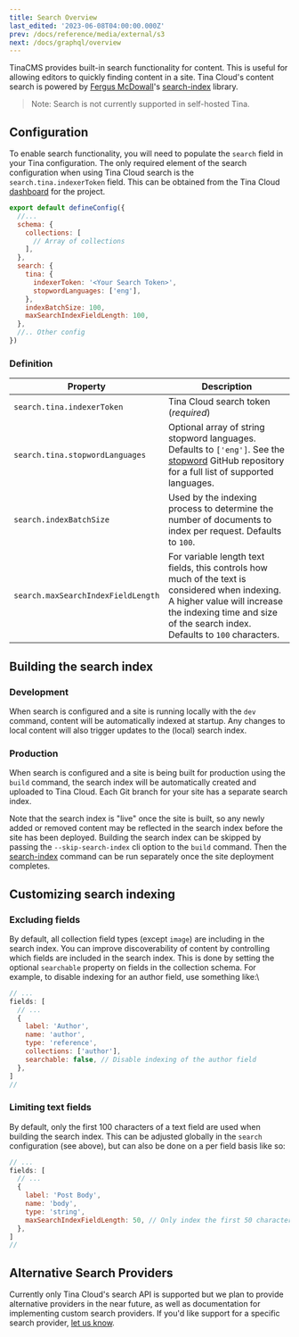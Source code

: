 ```yaml
---
title: Search Overview
last_edited: '2023-06-08T04:00:00.000Z'
prev: /docs/reference/media/external/s3
next: /docs/graphql/overview
---
```


TinaCMS provides built-in search functionality for content. This is useful for allowing editors to quickly finding content in a site. Tina Cloud's content search is powered by [Fergus McDowall](https://github.com/fergiemcdowall "Fergus McDowall")'s [search-index](https://www.npmjs.com/package/search-index "search-index") library.

> Note: Search is not currently supported in self-hosted Tina.

## Configuration

To enable search functionality, you will need to populate the `search` field in your Tina configuration. The only required element of the search configuration when using Tina Cloud search is the `search.tina.indexerToken` field. This can be obtained from the Tina Cloud [dashboard](/docs/tina-cloud/dashboard/projects/#api-tokens) for the project.

```javascript
export default defineConfig({
  //...
  schema: {
    collections: [
      // Array of collections
    ],
  },
  search: {
    tina: {
      indexerToken: '<Your Search Token>',
      stopwordLanguages: ['eng'],
    },
    indexBatchSize: 100,
    maxSearchIndexFieldLength: 100,
  },
  //.. Other config
})
```

### Definition

| Property                           | Description                                                                                                                                                                                                 |
| ---------------------------------- | ----------------------------------------------------------------------------------------------------------------------------------------------------------------------------------------------------------- |
| `search.tina.indexerToken`         | Tina Cloud search token (*required*)                                                                                                                                                                        |
| `search.tina.stopwordLanguages`    | Optional array of string stopword languages. Defaults to `['eng']`. See the [stopword](https://github.com/fergiemcdowall/stopword#language-code) GitHub repository for a full list of supported languages.  |
| `search.indexBatchSize`            | Used by the indexing process to determine the number of documents to index per request. Defaults to `100`.                                                                                                  |
| `search.maxSearchIndexFieldLength` | For variable length text fields, this controls how much of the text is considered when indexing. A higher value will increase the indexing time and size of the search index. Defaults to `100` characters. |

## Building the search index

### Development

When search is configured and a site is running locally with the `dev` command, content will be automatically indexed at startup. Any changes to local content will also trigger updates to the (local) search index.

### Production

When search is configured and a site is being built for production using the `build` command, the search index will be automatically created and uploaded to Tina Cloud. Each Git branch for your site has a separate search index.

Note that the search index is "live" once the site is built, so any newly added or removed content may be reflected in the search index before the site has been deployed. Building the search index can be skipped by passing the `--skip-search-index` cli option to the `build` command. Then the [search-index](/docs/cli-overview/#tinacms-search-index) command can be run separately once the site deployment completes.

## Customizing search indexing

### Excluding fields

By default, all collection field types (except `image`) are including in the search index. You can improve discoverability of content by controlling which fields are included in the search index. This is done by setting the optional `searchable` property on fields in the collection schema. For example, to disable indexing for an author field, use something like:\\

```javascript
// ...
fields: [
  // ...
  {
    label: 'Author',
    name: 'author',
    type: 'reference',
    collections: ['author'],
    searchable: false, // Disable indexing of the author field
  },
]
//
```

### Limiting text fields

By default, only the first 100 characters of a text field are used when building the search index. This can be adjusted globally in the `search` configuration (see above), but can also be done on a per field basis like so:

```javascript
// ...
fields: [
  // ...
  {
    label: 'Post Body',
    name: 'body',
    type: 'string',
    maxSearchIndexFieldLength: 50, // Only index the first 50 characters of this field
  },
]
//
```

## Alternative Search Providers

Currently only Tina Cloud's search API is supported but we plan to provide alternative providers in the near future, as well as documentation for implementing custom search providers. If you'd like support for a specific search provider, [let us know](https://github.com/tinacms/tinacms/discussions).
